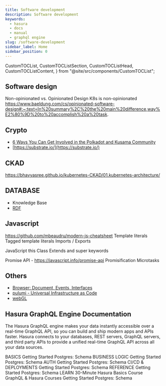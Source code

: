 ```yaml
---
title: Software development
description: Software development
keywords:
  - hasura
  - docs
  - manual
  - graphql engine
slug: /software-development
sidebar_label: Home
sidebar_position: 0
---
```



  CustomTOCList,
  CustomTOCListSection,
  CustomTOCListHead,
  CustomTOCListContent,
} from "@site/src/components/CustomTOCList";


## Software design
Non-opinionated vs. Opinionated Design
K8s is non-opinionated
https://www.baeldung.com/cs/opinionated-software-design#:~:text=In%20summary%2C%20the%20main%20difference,way%E2%80%9D%20to%20accomplish%20a%20task.

## Crypto

- [6 Ways You Can Get Involved in the Polkadot and Kusama Community](https://polkadot.network/blog/6-ways-you-can-get-involved-in-the-polkadot-community/)
- [https://substrate.io/](https://substrate.io/)


## CKAD
https://bhavyasree.github.io/kubernetes-CKAD/01.kubernetes-architecture/


## DATABASE
- Knowledge Base
- [RDF](https://www.ontotext.com/knowledgehub/fundamentals/what-is-rdf/)

## Javascript 
https://github.com/mbeaudru/modern-js-cheatsheet
Template literals
Tagged template literals
Imports / Exports

JavaScript this
Class
Extends and super keywords


Promise API - https://javascript.info/promise-api
Promisification
Microtasks



## Others

- [Browser: Document, Events, Interfaces](https://javascript.info/ui)
- [pulumi - Universal Infrastructure as Code](https://www.pulumi.com/)
- [webGL](https://developer.mozilla.org/en-US/docs/Web/API/WebGL_API/Tutorial/Getting_started_with_WebGL)





## Hasura GraphQL Engine Documentation

The Hasura GraphQL engine makes your data instantly accessible over a
real-time GraphQL API, so you can build and ship modern apps and APIs
faster. Hasura connects to your databases, REST servers, GraphQL
servers, and third party APIs to provide a unified real-time GraphQL API
across all your data sources.


<CustomTOCList>
  <CustomTOCListSection>
    <CustomTOCListHead>BASICS</CustomTOCListHead>
    <CustomTOCListContent>
      <Link to="/about">Getting Started</Link>
      <Link to="/about">Postgres: Schema</Link>
    </CustomTOCListContent>
  </CustomTOCListSection>
  <CustomTOCListSection>
    <CustomTOCListHead>BUSINESS LOGIC</CustomTOCListHead>
    <CustomTOCListContent>
      <Link to="/about">Getting Started</Link>
      <Link to="/about">Postgres: Schema</Link>
    </CustomTOCListContent>
  </CustomTOCListSection>
  <CustomTOCListSection>
    <CustomTOCListHead>AUTH</CustomTOCListHead>
    <CustomTOCListContent>
      <Link to="/about">Getting Started</Link>
      <Link to="/about">Postgres: Schema</Link>
    </CustomTOCListContent>
  </CustomTOCListSection>
  <CustomTOCListSection>
    <CustomTOCListHead>CI/CD & DEPLOYMENTS</CustomTOCListHead>
    <CustomTOCListContent>
      <Link to="/about">Getting Started</Link>
      <Link to="/about">Postgres: Schema</Link>
    </CustomTOCListContent>
  </CustomTOCListSection>
  <CustomTOCListSection>
    <CustomTOCListHead>REFERENCE</CustomTOCListHead>
    <CustomTOCListContent>
      <Link to="/about">Getting Started</Link>
      <Link to="/about">Postgres: Schema</Link>
    </CustomTOCListContent>
  </CustomTOCListSection>
  <CustomTOCListSection>
    <CustomTOCListHead>LEARN</CustomTOCListHead>
    <CustomTOCListContent>
      <Link to="https://hasura.io/learn/graphql/hasura/introduction/" target="_blank">30-Minute Hasura Basics Course</Link>
      <Link to="https://hasura.io/learn/" target="_blank">GraphQL & Hasura Courses</Link>
      <Link to="/about">Getting Started</Link>
      <Link to="/about">Postgres: Schema</Link>
    </CustomTOCListContent>
  </CustomTOCListSection>
</CustomTOCList>


